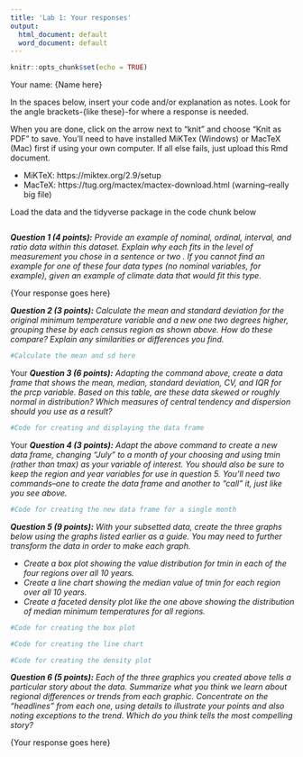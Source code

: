 ```yaml
---
title: 'Lab 1: Your responses'
output:
  html_document: default
  word_document: default
---
```


```r
knitr::opts_chunk$set(echo = TRUE)
```

Your name: {Name here}

In the spaces below, insert your code and/or explanation as notes. Look for the angle brackets-{like these}-for where a response is needed.

When you are done, click on the arrow next to "knit" and choose "Knit as PDF" to save. You'll need to have installed MiKTex (Windows) or MacTeX (Mac) first if using your own computer. If all else fails, just upload this Rmd document.

* MiKTeX: https://miktex.org/2.9/setup
* MacTeX: https://tug.org/mactex/mactex-download.html (warning--really big file)

Load the data and the tidyverse package in the code chunk below

```r

```

***Question 1 (4 points):** Provide an example of nominal, ordinal, interval, and ratio data within this dataset. Explain why each fits in the level of measurement you chose in a sentence or two . If you cannot find an example for one of these four data types (no nominal variables, for example), given an example of climate data that would fit this type.*

{Your response goes here}

***Question 2 (3 points):** Calculate the mean and standard deviation for the original minimum temperature variable and a new one two degrees higher, grouping these by each census region as shown above. How do these compare? Explain any similarities or differences you find.*

```r
#Calculate the mean and sd here

```

{Your explanation of the results}

***Question 3 (6 points):** Adapting the command above, create a data frame that shows the mean, median, standard deviation, CV, and IQR for the prcp variable. Based on this table, are these data skewed or roughly normal in distribution? Which measures of central tendency and dispersion should you use as a result?*

```r
#Code for creating and displaying the data frame

```

{Your explanation of the results}

***Question 4 (3 points):** Adapt the above command to create a new data frame, changing “July” to a month of your choosing and using tmin (rather than tmax) as your variable of interest. You should also be sure to keep the region and year variables for use in question 5. You'll need two commands--one to create the data frame and another to "call" it, just like you see above.*

```r
#Code for creating the new data frame for a single month

```

***Question 5 (9 points):** With your subsetted data, create the three graphs below using the graphs listed earlier as a guide. You may need to further transform the data in order to make each graph.*

* *Create a box plot showing the value distribution for tmin in each of the four regions over all 10 years.* 
* *Create a line chart showing the median value of tmin for each region over all 10 years.*
* *Create a faceted density plot like the one above showing the distribution of median minimum temperatures for all regions.* 

```r
#Code for creating the box plot

```

```r
#Code for creating the line chart

```

```r
#Code for creating the density plot

```

***Question 6 (5 points):** Each of the three graphics you created above tells a particular story about the data. Summarize what you think we learn about regional differences or trends from each graphic. Concentrate on the "headlines" from each one, using details to illustrate your points and also noting exceptions to the trend. Which do you think tells the most compelling story?*

{Your response goes here}